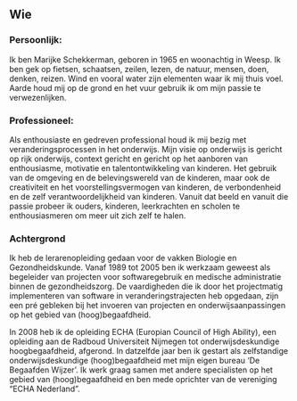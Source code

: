 ## Wie

### Persoonlijk:

Ik ben Marijke Schekkerman, geboren in 1965 en woonachtig in Weesp. Ik ben gek op fietsen, schaatsen, zeilen, lezen, de natuur, mensen, doen, denken, reizen. Wind en vooral water zijn elementen waar ik mij thuis voel. Aarde houd mij op de grond en het vuur gebruik ik om mijn passie te verwezenlijken.

### Professioneel:

Als enthousiaste en gedreven professional houd ik mij bezig met veranderingsprocessen in het onderwijs. Mijn visie op onderwijs is gericht op rijk onderwijs, context gericht en gericht op het aanboren van enthousiasme, motivatie en talentontwikkeling van kinderen. Het gebruik van de omgeving en de belevingswereld van de kinderen, maar ook de creativiteit en het voorstellingsvermogen van kinderen, de verbondenheid en de zelf verantwoordelijkheid van kinderen. Vanuit dat beeld en vanuit die passie probeer ik ouders, kinderen, leerkrachten en scholen te enthousiasmeren om meer uit zich zelf te halen.

### Achtergrond

Ik heb de lerarenopleiding gedaan voor de vakken Biologie en Gezondheidskunde. Vanaf 1989 tot 2005 ben ik werkzaam geweest als begeleider van projecten voor softwaregebruik en medische administratie binnen de gezondheidszorg. De vaardigheden die ik door het projectmatig implementeren van software in veranderingstrajecten heb opgedaan, zijn een pré gebleken bij het invoeren van projecten en onderwijsaanpassingen op het gebied van (hoog)begaafdheid.

In 2008 heb ik de opleiding ECHA (Europian Council of High Ability), een opleiding aan de Radboud Universiteit Nijmegen tot onderwijsdeskundige hoogbegaafdheid, afgerond. In datzelfde jaar ben ik gestart als zelfstandige onderwijsdeskundige (hoog)begaafdheid met mijn eigen bureau ‘De Begaafden Wijzer’. Ik werk graag samen met andere specialisten op het gebied van (hoog)begaafdheid en ben mede oprichter van de vereniging "ECHA Nederland".

